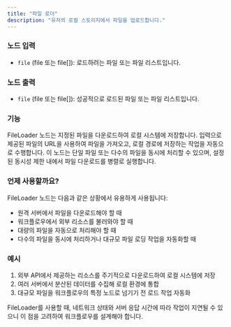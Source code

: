 ```yaml
---
title: "파일 로더"
description: "유저의 로컬 스토리지에서 파일을 업로드합니다."
---
```


### 노드 입력

- `file` (file 또는 file[]): 로드하려는 파일 또는 파일 리스트입니다.

### 노드 출력

- `file` (file 또는 file[]): 성공적으로 로드된 파일 또는 파일 리스트입니다.

### 기능

FileLoader 노드는 지정된 파일을 다운로드하여 로컬 시스템에 저장합니다. 입력으로 제공된 파일의 URL을 사용하여 파일을 가져오고, 로컬 경로에 저장하는 작업을 자동으로 수행합니다. 이 노드는 단일 파일 또는 다수의 파일을 동시에 처리할 수 있으며, 설정된 동시성 제한 내에서 파일 다운로드를 병렬로 실행합니다.

### 언제 사용할까요?

FileLoader 노드는 다음과 같은 상황에서 유용하게 사용됩니다:

- 원격 서버에서 파일을 다운로드해야 할 때
- 워크플로우에서 외부 리소스를 불러와야 할 때
- 대량의 파일을 자동으로 처리해야 할 때
- 다수의 파일을 동시에 처리하거나 대규모 파일 로딩 작업을 자동화할 때

### 예시

1. 외부 API에서 제공하는 리소스를 주기적으로 다운로드하여 로컬 시스템에 저장
2. 여러 서버에서 분산된 데이터를 수집해 로컬 환경에 통합
3. 대규모 파일을 워크플로우의 특정 노드로 넘기기 전 로드 작업 자동화

<Info>
  FileLoader를 사용할 때, 네트워크 상태와 서버 응답 시간에 따라 작업이 지연될 수
  있으니 이 점을 고려하여 워크플로우를 설계해야 합니다.
</Info>
